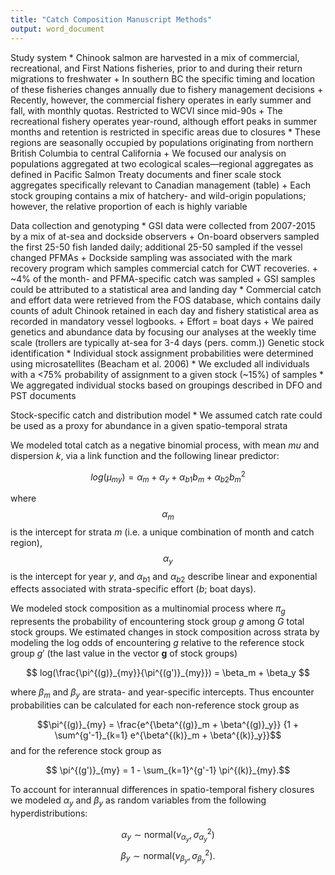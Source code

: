 ```yaml
---
title: "Catch Composition Manuscript Methods"
output: word_document
---
```


Study system
* Chinook salmon are harvested in a mix of commercial, recreational, and First Nations fisheries, prior to and during their return migrations to freshwater
  + In southern BC the specific timing and location of these fisheries changes annually due to fishery management decisions
  +	Recently, however, the commercial fishery operates in early summer and fall, with monthly quotas. Restricted to WCVI since mid-90s
  +	The recreational fishery operates year-round, although effort peaks in summer months and retention is restricted in specific areas due to closures
*	These regions are seasonally occupied by populations originating from northern British Columbia to central California
  +	We focused our analysis on populations aggregated at two ecological scales—regional aggregates as defined in Pacific Salmon Treaty documents and finer scale stock aggregates specifically relevant to Canadian management (table)
  +	Each stock grouping contains a mix of hatchery- and wild-origin populations; however, the relative proportion of each is highly variable

Data collection and genotyping
*	GSI data were collected from 2007-2015 by a mix of at-sea and dockside observers
  +	On-board observers sampled the first 25-50 fish landed daily; additional 25-50 sampled if the vessel changed PFMAs
  +	Dockside sampling was associated with the mark recovery program which samples commercial catch for CWT recoveries.
  +	~4% of the month- and PFMA-specific catch was sampled 
  +	GSI samples could be attributed to a statistical area and landing day
*	Commercial catch and effort data were retrieved from the FOS database, which contains daily counts of adult Chinook retained in each day and fishery statistical area as recorded in mandatory vessel logbooks.
  +	Effort = boat days
  +	We paired genetics and abundance data by focusing our analyses at the weekly time scale (trollers are typically at-sea for 3-4 days (pers. comm.))
Genetic stock identification
*	Individual stock assignment probabilities were determined using microsatellites (Beacham et al. 2006)
*	We excluded all individuals with a <75% probability of assignment to a given stock (~15%) of samples
*	We aggregated individual stocks based on groupings described in DFO and PST documents 

Stock-specific catch and distribution model
* We assumed catch rate could be used as a proxy for abundance in a given spatio-temporal strata

We modeled total catch as a negative binomial process, with mean $mu$ and dispersion $k$, via a link function and the following linear predictor:

$$log(\mu_{my}) = \alpha_m + \alpha_y + {\alpha_{b1}}b_{m} + {\alpha_{b2}b_{m}^2} $$

where $$\alpha_m$$ is the intercept for strata $m$ (i.e. a unique combination of month and catch region), $$\alpha_y$$ is the intercept for year $y$, and $\alpha_{b1}$ and $\alpha_{b2}$ describe linear and exponential effects associated with strata-specific effort ($b$; boat days). 

We modeled stock composition as a multinomial process where $\pi_{g}$ represents the probability of encountering stock group $g$ among $G$ total stock groups. We estimated changes in stock composition across strata by modeling the log odds of encountering $g$ relative to the reference stock group $g'$ (the last value in the vector $\mathbf{g}$ of stock groups)

$$ log(\frac{\pi^{(g)}_{my}}{\pi^{(g')}_{my}}) = \beta_m + \beta_y $$

where $\beta_m$ and $\beta_y$ are strata- and year-specific intercepts. Thus encounter probabilities can be calculated for each non-reference stock group as 

$$\pi^{(g)}_{my} = \frac{e^{\beta^{(g)}_m + \beta^{(g)}_y}} {1 + \sum^{g'-1}_{k=1} e^{\beta^{(k)}_m + \beta^{(k)}_y}}$$
and for the reference stock group as 

$$ \pi^{(g')}_{my} = 1 - \sum_{k=1}^{g'-1} \pi^{(k)}_{my}.$$


To account for interannual differences in spatio-temporal fishery closures we modeled $\alpha_y$ and $\beta_y$ as random variables from the following hyperdistributions:

$$ \alpha_y \sim \text{normal}(\nu_{\alpha_y}, \sigma^2_{\alpha_y}) $$
$$ \beta_y \sim \text{normal}(\nu_{\beta_y}, \sigma^2_{\beta_y}). $$